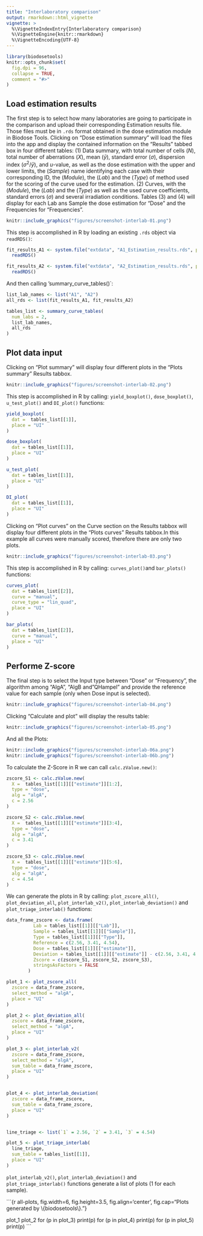 ```yaml
---
title: "Interlaboratory comparison"
output: rmarkdown::html_vignette
vignette: >
  %\VignetteIndexEntry{Interlaboratory comparison}
  %\VignetteEngine{knitr::rmarkdown}
  %\VignetteEncoding{UTF-8}
---
```


```r
library(biodosetools)
knitr::opts_chunk$set(
  fig.dpi = 96,
  collapse = TRUE,
  comment = "#>"
)
```

## Load estimation results

The first step is to select how many laboratories are going to participate in the comparison and upload their corresponding Estimation results file. Those files must be in `.rds` format obtained in the dose estimation module in Biodose Tools. Clicking on "Dose estimation summary" will load the files into the app and display the contained information on the "Results" tabbed box in four different tables: (1) Data summary, with total number of cells ($N$), total number of aberrations ($X$), mean ($\bar{y}$), standard error ($\sigma$), dispersion index ($\sigma^{2}/\bar{y}$), and $u$-value, as well as the dose estimation with the upper and lower limits, the ($Sample$) name identifying each case with their corresponding ID, the ($Module$), the ($Lab$) and the ($Type$) of method used for the scoring of the curve used for the estimation. (2) Curves, with the ($Module$), the ($Lab$) and the ($Type$) as well as the used curve coefficients, standard errors ($\sigma$) and several irradiation conditions. Tables (3) and (4) will display for each Lab ans Sample the dose estimation for "Dose" and the Frequencies for "Frequencies".

```r
knitr::include_graphics("figures/screenshot-interlab-01.png")
```

This step is accomplished in R by loading an existing `.rds` object via `readRDS()`:

```r
fit_results_A1 <- system.file("extdata", "A1_Estimation_results.rds", package = "biodosetools") %>%
  readRDS()

fit_results_A2 <- system.file("extdata", "A2_Estimation_results.rds", package = "biodosetools") %>%
  readRDS()

```

And then calling 'summary_curve_tables()`:

```r
list_lab_names <- list("A1", "A2")
all_rds <- list(fit_results_A1, fit_results_A2)

tables_list <- summary_curve_tables(
  num_labs = 2,
  list_lab_names, 
  all_rds
)
```

## Plot data input

Clicking on "Plot summary" will display four different plots in the "Plots summary" Results tabbox.

```r
knitr::include_graphics("figures/screenshot-interlab-02.png")
```

This step is accomplished in R by calling: `yield_boxplot()`, `dose_boxplot()`, `u_test_plot()` and `DI_plot()` functions:

```r
yield_boxplot(
  dat =  tables_list[[1]],
  place = "UI"
)

dose_boxplot(
  dat = tables_list[[1]],
  place = "UI"
)

u_test_plot(
  dat = tables_list[[1]],
  place = "UI"
)

DI_plot(
  dat = tables_list[[1]],
  place = "UI"
)
```
Clicking on "Plot curves" on the Curve section on the Results tabbox will display four different plots in the "Plots curves" Results tabbox.In this example all curves were manually scored, therefore there are only two plots.

```r
knitr::include_graphics("figures/screenshot-interlab-03.png")
```
This step is accomplished in R by calling: `curves_plot()`and `bar_plots()` functions:

```r
curves_plot(
  dat = tables_list[[2]], 
  curve = "manual", 
  curve_type = "lin_quad",
  place = "UI"
)

bar_plots(
  dat = tables_list[[2]], 
  curve = "manual",
  place = "UI"
)

```
## Performe Z-score

The final step is to select the Input type between "Dose" or "Frequency", the algorithm among "AlgA", "AlgB and "QHampel" and provide the reference value for each sample (only when Dose input is selected). 

```r
knitr::include_graphics("figures/screenshot-interlab-04.png")
```
Clicking "Calculate and plot" will display the results table:

```r
knitr::include_graphics("figures/screenshot-interlab-05.png")
```

And all the Plots:
```r
knitr::include_graphics("figures/screenshot-interlab-06a.png")
knitr::include_graphics("figures/screenshot-interlab-06b.png")
```


To calculate the Z-Score in R we can call `calc.zValue.new()`: 

```r

zscore_S1 <- calc.zValue.new(
  X =  tables_list[[1]][["estimate"]][1:2],
  type = "dose", 
  alg = "algA", 
  c = 2.56
)

zscore_S2 <- calc.zValue.new(
  X =  tables_list[[1]][["estimate"]][3:4],
  type = "dose", 
  alg = "algA", 
  c = 3.41
)

zscore_S3 <- calc.zValue.new(
  X =  tables_list[[1]][["estimate"]][5:6],
  type = "dose", 
  alg = "algA", 
  c = 4.54
)

```

We can generate the plots in R by calling: `plot_zscore_all()`, `plot_deviation_all`, `plot_interlab_v2()`, `plot_interlab_deviation()` and `plot_triage_interlab()` functions:

```r

data_frame_zscore <- data.frame(
          Lab = tables_list[[1]][["Lab"]],
          Sample = tables_list[[1]][["Sample"]],
          Type = tables_list[[1]][["Type"]],
          Reference = c(2.56, 3.41, 4.54),
          Dose = tables_list[[1]][["estimate"]],
          Deviation = tables_list[[1]][["estimate"]] - c(2.56, 3.41, 4.54),
          Zscore = c(zscore_S1, zscore_S2, zscore_S3),
          stringsAsFactors = FALSE
        )

plot_1 <- plot_zscore_all(
  zscore = data_frame_zscore, 
  select_method = "algA",
  place = "UI"
)

plot_2 <- plot_deviation_all(
  zscore = data_frame_zscore, 
  select_method = "algA",
  place = "UI"
)

plot_3 <- plot_interlab_v2(
  zscore = data_frame_zscore, 
  select_method = "algA", 
  sum_table = data_frame_zscore,
  place = "UI"
)


plot_4 <- plot_interlab_deviation(
  zscore = data_frame_zscore, 
  sum_table = data_frame_zscore,
  place = "UI"
)


line_triage <- list(`1` = 2.56, `2` = 3.41, `3` = 4.54)

plot_5 <- plot_triage_interlab(
  line_triage,
  sum_table = tables_list[[1]],
  place = "UI"
)

```
`plot_interlab_v2()`, `plot_interlab_deviation()` and `plot_triage_interlab()` functions generate a list of plots (1 for each sample).

```{r all-plots, fig.width=6, fig.height=3.5, fig.align='center', fig.cap="Plots generated by \\{biodosetools\\}."}

plot_1
plot_2
for (p in plot_3) print(p)
for (p in plot_4) print(p)
for (p in plot_5) print(p)
```
